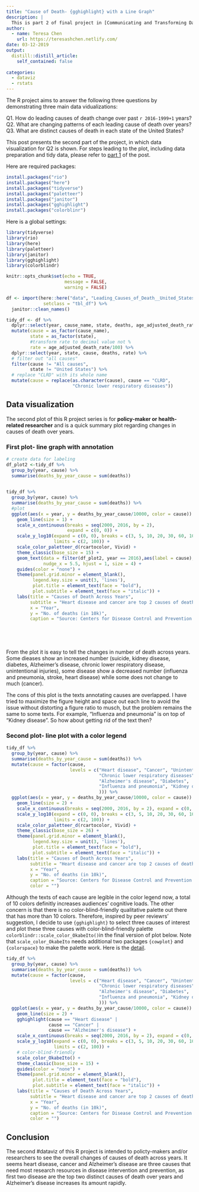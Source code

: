 ```yaml
---
title: "Cause of Death- {gghighlight} with a Line Graph"
description: |
  This is part 2 of final project in [Communicating and Transforming Data](https://uo-datasci-specialization.github.io/c2-communicate_transform_data/). 
author:
  - name: Teresa Chen
    url: https://teresashchen.netlify.com/
date: 03-12-2019
output:
  distill::distill_article:
    self_contained: false
    
categories:
  - dataviz
  - rstats
---
```


The R project aims to answer the following three questions by demonstrating three main data vidualizations:  

Q1. How do leading causes of death change over past `r 2016-1999+1` years?  
Q2. What are changing patterns of each leading cause of death over years?  
Q3. What are distinct causes of death in each state of the United States?  

This post presents the second part of the project, in which data visualization for Q2 is shown. For steps leading to the plot, including data preparation and tidy data, please refer to [part 1](https://teresashchen.github.io/blog/posts/2019-03-08-cause-of-death-gganimate-with-a-bar-graph/) of the post.  

Here are required packages:

```r

install.packages("rio")
install.packages("here")
install.packages("tidyverse")
install.packages("paletteer")
install.packages("janitor")
install.packages("gghighlight")
install.packages("colorblinr")

```

Here is a global settings:

```r

library(tidyverse)
library(rio)
library(here)
library(paletteer)
library(janitor)
library(gghighlight)
library(colorblindr)

knitr::opts_chunk$set(echo = TRUE,
                      message = FALSE,
                      warning = FALSE)
```


```r

df <- import(here::here("data", "Leading_Causes_of_Death__United_States.csv"),
              setclass = "tbl_df") %>% 
  janitor::clean_names()

tidy_df <- df %>% 
  dplyr::select(year, cause_name, state, deaths, age_adjusted_death_rate) %>%   
  mutate(cause = as_factor(cause_name),
         state = as_factor(state),
         #transform rate to decimal value not %
         rate = age_adjusted_death_rate/100) %>% 
  dplyr::select(year, state, cause, deaths, rate) %>%
  # filter out "all causes"
  filter(cause != "All causes",
         state != "United States") %>%
  # replace "CLRD" with its whole name
  mutate(cause = replace(as.character(cause), cause == "CLRD", 
                         "Chronic lower respiratory diseases"))
```

## Data visualization 

The second plot of this R project series is for **policy-maker or health-related researcher** and is a quick summary plot regarding changes in causes of death over years. 

### First plot- line graph with annotation

```r

# create data for labeling
df_plot2 <-tidy_df %>% 
  group_by(year, cause) %>% 
  summarise(deaths_by_year_cause = sum(deaths))

  
tidy_df %>% 
  group_by(year, cause) %>% 
  summarise(deaths_by_year_cause = sum(deaths)) %>%   
  #plot
  ggplot(aes(x = year, y = deaths_by_year_cause/10000, color = cause)) +
    geom_line(size = 1) +
    scale_x_continuous(breaks = seq(2000, 2016, by = 2),
                       expand = c(0, 0)) +
    scale_y_log10(expand = c(0, 0), breaks = c(3, 5, 10, 20, 30, 60, 100),
                  limits = c(2, 100)) + 
    scale_color_paletteer_d(rcartocolor, Vivid) +
    theme_classic(base_size = 15) +
    geom_text(data = filter(df_plot2, year == 2016),aes(label = cause),
              nudge_x = 5.5, hjust = 1, size = 4) +
    guides(color = "none") +
    theme(panel.grid.minor = element_blank(),
          legend.key.size = unit(3, 'lines'),
          plot.title = element_text(face = "bold"),
          plot.subtitle = element_text(face = "italic")) +
    labs(title = "Causes of Death Across Years",
         subtitle = "Heart disease and cancer are top 2 causes of deaths.\nAlzheimer's disease increases rapidly.",
         x = "Year",
         y = "No. of deaths (in 10k)",
         caption = "Source: Centers for Disease Control and Prevention ")

              
  
  
```

From the plot it is easy to tell the changes in number of death across years. Some dieases show an increased number (suicide, kidney disease, diabetes, Alzheimer's disease, chronic lower respiratory disease, unintentional injuries), some disease show a decreased number (influenza and pneumonia, stroke, heart disease) while some does not change to much (cancer).

The cons of this plot is the texts annotating causes are overlapped. I have tried to maximize the figure height and space out each line to avoid the issue without distorting a figure ratio to musch, but the problem remains the same to some texts. For example, "Influenza and pneumonia" is on top of "Kidney disease". So how about getting rid of the text then? 


### Second plot- line plot with a color legend

```r
tidy_df %>% 
  group_by(year, cause) %>% 
  summarise(deaths_by_year_cause = sum(deaths)) %>% 
  mutate(cause = factor(cause, 
                        levels = c("Heart disease", "Cancer", "Unintentional injuries",
                                   "Chronic lower respiratory diseases", "Stroke", 
                                   "Alzheimer's disease", "Diabetes", 
                                   "Influenza and pneumonia", "Kidney disease" , "Suicide"  
                                   ))) %>% 
  ggplot(aes(x = year, y = deaths_by_year_cause/10000, color = cause)) +
    geom_line(size = 2) +
    scale_x_continuous(breaks = seq(2000, 2016, by = 2), expand = c(0, 0)) +
    scale_y_log10(expand = c(0, 0), breaks = c(3, 5, 10, 20, 30, 60, 100),
                  limits = c(2, 100)) + 
    scale_color_paletteer_d(rcartocolor, Vivid) +
    theme_classic(base_size = 26) +
    theme(panel.grid.minor = element_blank(),
          legend.key.size = unit(3, 'lines'),
          plot.title = element_text(face = "bold"),
          plot.subtitle = element_text(face = "italic")) +
    labs(title = "Causes of Death Across Years",
         subtitle = "Heart disease and cancer are top 2 causes of deaths.\nAlzheimer's disease increases rapidly.",
         x = "Year",
         y = "No. of deaths (in 10k)",
         caption = "Source: Centers for Disease Control and Prevention ",
         color = "")
```


Although the texts of each cause are legible in the color legend now, a total of 10 colors definitly increases audiences' cognitive loads. The other concern is that there is no color-blind-friendly qualitative palette out there that has more than 10 colors. Therefore, inspired by peer reviewrs' suggestion, I decide to use `{gghighlight}` to select three causes of interest and plot these three causes with color-blind-friendly palette `colorblindr::scale_color_OkabeIto()`in the final version of plot below. Note that `scale_color_OkabeIto` needs additional two packages `{cowplot}` and `{colorspace}` to make the palette work. Here is the [detail](https://www.rdocumentation.org/packages/colorblindr/versions/0.1.0). 


```r

tidy_df %>% 
  group_by(year, cause) %>% 
  summarise(deaths_by_year_cause = sum(deaths)) %>% 
  mutate(cause = factor(cause, 
                        levels = c("Heart disease", "Cancer", "Unintentional injuries",
                                   "Chronic lower respiratory diseases", "Stroke", 
                                   "Alzheimer's disease", "Diabetes", 
                                   "Influenza and pneumonia", "Kidney disease" , "Suicide"  
                                   ))) %>%  
  ggplot(aes(x = year, y = deaths_by_year_cause/10000, color = cause)) +
    geom_line(size = 2) +
    gghighlight(cause == "Heart disease" |
                cause == "Cancer" |
                cause == "Alzheimer's disease") +
    scale_x_continuous(breaks = seq(2000, 2016, by = 2), expand = c(0, 0), limits = c(1999, 2017)) +
    scale_y_log10(expand = c(0, 0), breaks = c(3, 5, 10, 20, 30, 60, 100),
                  limits = c(2, 100)) + 
    # color-blind-friendly
    scale_color_OkabeIto() + 
    theme_classic(base_size = 15) +
    guides(color = "none") +
    theme(panel.grid.minor = element_blank(),
          plot.title = element_text(face = "bold"),
          plot.subtitle = element_text(face = "italic")) +
    labs(title = "Causes of Death Across Years",
         subtitle = "Heart disease and cancer are top 2 causes of deaths.\nAlzheimer's disease increases rapidly.",
         x = "Year",
         y = "No. of deaths (in 10k)",
         caption = "Source: Centers for Disease Control and Prevention ",
         color = "")

```

## Conclusion

The second #dataviz of this R project is intended to policty-makers and/or researchers to see the overall changes of causes of death across years. It seems heart disease, cancer and Alzheimer's disease are three causes that need most research resources in disease intervention and prevention, as first two disease are the top two distinct causes of death over years and Alzheimer's disease increases its amount rapidly. 




